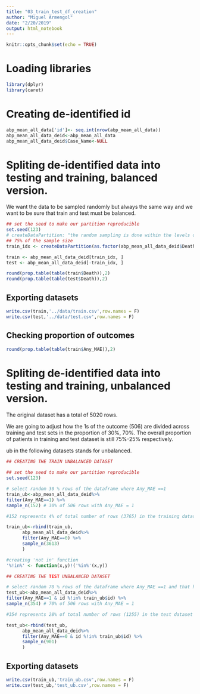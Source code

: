 ---
title: "03_train_test_df_creation"
author: "Miguel Armengol"
date: "2/20/2019"
output: html_notebook
---

```{r setup, include=FALSE}
knitr::opts_chunk$set(echo = TRUE)
```

# Loading libraries

```{r message=FALSE, warning=FALSE}
library(dplyr)
library(caret)
```

# Creating de-identified id

```{r}

abp_mean_all_data['id']<- seq.int(nrow(abp_mean_all_data))
abp_mean_all_data_deid<-abp_mean_all_data
abp_mean_all_data_deid$Case_Name<-NULL
```

# Spliting de-identified data into testing and training, balanced version.

We want the data to be sampled randomly but always the same way and we want to be sure that train and test must be balanced.

```{r}
## set the seed to make our partition reproducible
set.seed(123)
# createDataPartition: "the random sampling is done within the levels of y when y is a factor in an attempt to balance the class distributions within the splits."
## 75% of the sample size
train_idx <- createDataPartition(as.factor(abp_mean_all_data_deid$Death), times = 1, p = 0.75, list=F)

train <- abp_mean_all_data_deid[train_idx, ]
test <- abp_mean_all_data_deid[-train_idx, ]

round(prop.table(table(train$Death)),2)
round(prop.table(table(test$Death)),2)
```

## Exporting datasets

```{r}
write.csv(train,'../data/train.csv',row.names = F)
write.csv(test,'../data/test.csv',row.names = F)
```


## Checking proportion of outcomes

```{r}
round(prop.table(table(train$Any_MAE)),2)
```


# Spliting de-identified data into testing and training, unbalanced version.

The original dataset has a total of 5020 rows.

We are going to adjust how the 1s of the outcome (506) are divided across training and test sets in the proportion of 30%, 70%.
The overall proportion of patients in training and test dataset is still 75%-25% respectively. 

ub in the following datasets stands for unbalanced.

```{r}
## CREATING THE TRAIN UNBALANCED DATASET

## set the seed to make our partition reproducible
set.seed(123)

# select random 30 % rows of the dataframe where Any_MAE ==1
train_ub<-abp_mean_all_data_deid%>%
filter(Any_MAE==1) %>%
sample_n(152) # 30% of 506 rows with Any_MAE = 1

#152 represents 4% of total number of rows (3765) in the training dataset which is 75% of the total dataset, so we still need 96 % of rows (3613) where Any_MAE == 0

train_ub<-rbind(train_ub,
      abp_mean_all_data_deid%>%
      filter(Any_MAE==0) %>%
      sample_n(3613)
      )

#creating 'not in' function
'%!in%' <- function(x,y)!('%in%'(x,y))

## CREATING THE TEST UNBALANCED DATASET

# select random 70 % rows of the dataframe where Any_MAE ==1 and that have not been included in the training dataset
test_ub<-abp_mean_all_data_deid%>%
filter(Any_MAE==1 & id %!in% train_ub$id) %>%
sample_n(354) # 70% of 506 rows with Any_MAE = 1

#354 represents 28% of total number of rows (1255) in the test dataset which is 25% of the total dataset, so we still need 72 % of rows (3613) where Any_MAE == 0 and that have not been included in the training dataset

test_ub<-rbind(test_ub,
      abp_mean_all_data_deid%>%
      filter(Any_MAE==0 & id %!in% train_ub$id) %>%
      sample_n(901)
      )
```

## Exporting datasets

```{r}
write.csv(train_ub,'train_ub.csv',row.names = F)
write.csv(test_ub,'test_ub.csv',row.names = F)
```









